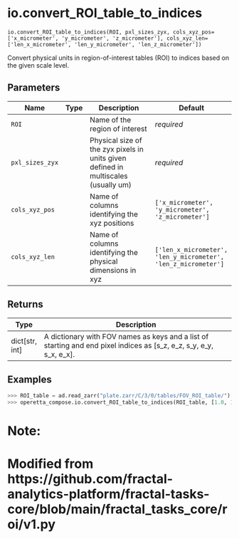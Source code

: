 # io.convert_ROI_table_to_indices { #operetta_compose.io.convert_ROI_table_to_indices }

`io.convert_ROI_table_to_indices(ROI, pxl_sizes_zyx, cols_xyz_pos=['x_micrometer', 'y_micrometer', 'z_micrometer'], cols_xyz_len=['len_x_micrometer', 'len_y_micrometer', 'len_z_micrometer'])`

Convert physical units in region-of-interest tables (ROI) to indices based on the given scale level.

## Parameters

| Name            | Type   | Description                                                                        | Default                                                        |
|-----------------|--------|------------------------------------------------------------------------------------|----------------------------------------------------------------|
| `ROI`           |        | Name of the region of interest                                                     | _required_                                                     |
| `pxl_sizes_zyx` |        | Physical size of the zyx pixels in units given defined in multiscales (usually um) | _required_                                                     |
| `cols_xyz_pos`  |        | Name of columns identifying the xyz positions                                      | `['x_micrometer', 'y_micrometer', 'z_micrometer']`             |
| `cols_xyz_len`  |        | Name of columns identifying the physical dimensions in xyz                         | `['len_x_micrometer', 'len_y_micrometer', 'len_z_micrometer']` |

## Returns

| Type             | Description                                                                                                         |
|------------------|---------------------------------------------------------------------------------------------------------------------|
| dict\[str, int\] | A dictionary with FOV names as keys and a list of starting and end pixel indices as [s_z, e_z, s_y, e_y, s_x, e_x]. |

## Examples

```python
>>> ROI_table = ad.read_zarr("plate.zarr/C/3/0/tables/FOV_ROI_table/")
>>> operetta_compose.io.convert_ROI_table_to_indices(ROI_table, [1.0, 1.195, 1.195])
```

# Note:
# Modified from https://github.com/fractal-analytics-platform/fractal-tasks-core/blob/main/fractal_tasks_core/roi/v1.py

